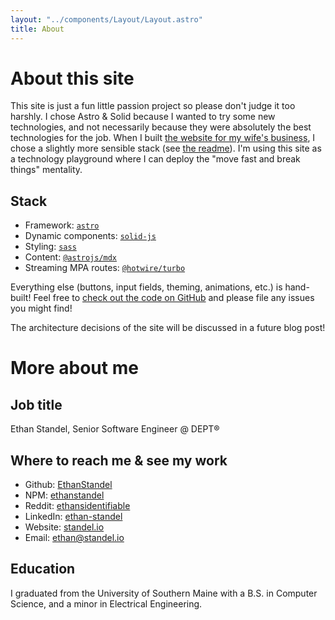 ```yaml
---
layout: "../components/Layout/Layout.astro"
title: About
---
```


# About this site

This site is just a fun little passion project so please don't judge it too harshly.
I chose Astro & Solid because I wanted to try some new technologies, and not necessarily because they were absolutely the best technologies for the job.
When I built [the website for my wife's business](https://cakeelizabeth.com/), I chose a slightly more sensible stack (see [the readme](https://github.com/EthanStandel/cakeelizabethdotcom#cakeelizabethcom)).
I'm using this site as a technology playground where I can deploy the "move fast and break things" mentality.

## Stack

- Framework: [`astro`](https://astro.build/)
- Dynamic components: [`solid-js`](https://www.solidjs.com/)
- Styling: [`sass`](https://sass-lang.com/)
- Content: [`@astrojs/mdx`](https://docs.astro.build/en/guides/integrations-guide/mdx/)
- Streaming MPA routes: [`@hotwire/turbo`](https://turbo.hotwired.dev/)

Everything else (buttons, input fields, theming, animations, etc.) is hand-built!
Feel free to [check out the code on GitHub](https://github.com/EthanStandel/standeldotio) and please file any issues you might find!

The architecture decisions of the site will be discussed in a future blog post!

# More about me

## Job title

Ethan Standel, Senior Software Engineer @ DEPT®

## Where to reach me & see my work

- Github: [EthanStandel](https://github.com/EthanStandel)
- NPM: [ethanstandel](https://www.npmjs.com/~ethanstandel)
- Reddit: [ethansidentifiable](https://www.reddit.com/user/ethansidentifiable)
- LinkedIn: [ethan-standel](https://www.linkedin.com/in/ethan-standel-3477b575/)
- Website: [standel.io](https://standel.io/)
- Email: [ethan@standel.io](mailto:ethan@standel.io)

## Education

I graduated from the University of Southern Maine with a B.S. in Computer Science, and a minor in Electrical Engineering.